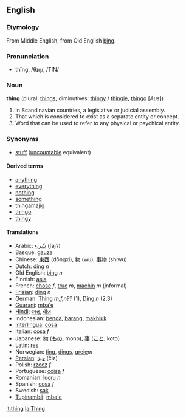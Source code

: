 ==English==
===Etymology===
From Middle English, from Old English [[þing]].

===Pronunciation===
*thĭng, /θɪŋ/, /TIN/

===Noun===
'''thing''' (plural: [[things]]; diminutives: [[thingy]] / [[thingie]], [[thingo]] [''Aus''])

<!-- Definition from Websters 1913 -->
# In Scandinavian countries, a legislative or judicial assembly.
# That which is considered to exist as a separate entity or concept.
# Word that can be used to refer to any physical or psychical entity.

===Synonyms===
*[[stuff]] ([[uncountable]] equivalent)

====Derived terms====
*[[anything]]
*[[everything]]
*[[nothing]]
*[[something]]
*[[thingamajig]]<!-- various spellings -->
*[[thingo]]
*[[thingy]]

====Translations====
*Arabic: [[شّيء]] (ʃajʔ)
*Basque: [[gauza]]
*Chinese: [[東西]] (dōngxi), [[物]] (wu), [[事物]] (shiwu)
*Dutch: [[ding]] ''n''
*Old English: [[þing]] ''n''
*Finnish: [[asia]]
*French:  [[chose]] ''f'', [[truc]] ''m'', [[machin]] ''m'' (informal)
*[[Frisian]]: [[ding]] ''n''
*German: [[Thing]] ''m,f,n??'' (1), [[Ding]] ''n'' (2,3)
*[[Guarani]]: [[mba'e]]
*[[Hindi]]: [[वस्तू]], [[चीज़]]
*Indonesian: [[benda]], [[barang]], [[makhluk]]
*[[Interlingua]]: [[cosa]]
*Italian: [[cosa]] ''f''
*Japanese: [[物]] ([[もの]], mono), [[事]] ([[こと]], koto)
*Latin: [[res]]
*Norwegian: [[ting]], [[dings]], [[greie]]''m''
*[[Persian]]: [[چيز]] (čiz)
*Polish: [[rzecz]] ''f''
*Portuguese: [[coisa]] ''f''
*Romanian: [[lucru]] ''n''
*Spanish: [[cosa]] ''f''
*Swedish: [[sak]]
*[[Tupinambá]]: [[mba'e]]

[[it:thing]]
[[la:Thing]]